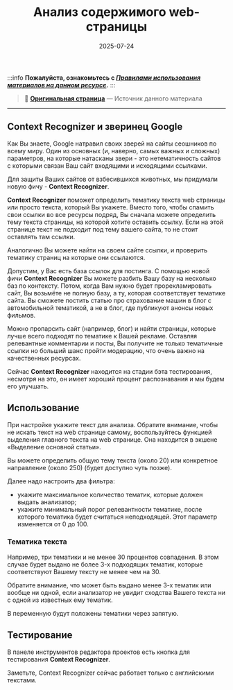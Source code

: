 ﻿---
sidebar_position: 1
title: "Анализ содержимого web-страницы"
description: "Конвертировано из HTML в MDX"
date: "2025-07-24"
converted: true
originalFile: "Анализ содержимого web-страницы.txt"
targetUrl: "https://zennolab.atlassian.net/wiki/spaces/RU/pages/489193483/web-"
---
:::info **Пожалуйста, ознакомьтесь с [*Правилами использования материалов на данном ресурсе*](../Disclaimer).**
:::

> 🔗 **[Оригинальная страница](https://zennolab.atlassian.net/wiki/spaces/RU/pages/489193483/web-)** — Источник данного материала

_______________________________________________  

## Context Recognizer и зверинец Google

Как Вы знаете, Google натравил своих зверей на сайты сеошников по всему миру. Один из основных (и, наверно, самых важных и сложных) параметров, на которые натасканы звери - это нетематичность сайтов с которыми связан Ваш сайт входящими и исходящими ссылками.

Для защиты Ваших сайтов от взбесившихся животных, мы придумали новую фичу - **Context Recognizer**.

**Context Recognizer** поможет определить тематику текста web страницы или просто текста, который Вы укажете. Вместо того, чтобы спамить свои ссылки во все ресурсы подряд, Вы сначала можете определить тему текста страницы, на которой хотите оставить ссылку. Если на этой странице текст не подходит под тему вашего сайта, то не стоит оставлять там ссылки.

Аналогично Вы можете найти на своем сайте ссылки, и проверить тематику страниц на которые они ссылаются.

Допустим, у Вас есть база ссылок для постинга. С помощью новой фичи **Context Recognizer** Вы можете разбить Вашу базу на несколько баз по контексту. Потом, когда Вам нужно будет прорекламировать сайт, Вы возьмёте не полную базу, а ту, которая соответствует тематике сайта. Вы сможете постить статью про страхование машин в блог с автомобильной тематикой, а не в блог, где публикуют анонсы новых фильмов.

Можно пропарсить сайт (например, блог) и найти страницы, которые лучше всего подходят по тематике к Вашей рекламе. Оставляя релевантные комментарии и посты, Вы получите не только тематичные ссылки но больший шанс пройти модерацию, что очень важно на качественных ресурсах.

Сейчас **Context Recognizer** находится на стадии бэта тестирования, несмотря на это, он имеет хороший процент распознавания и мы будем его улучшать.

## Использование

При настройке укажите текст для анализа. Обратите внимание, чтобы не искать текст на web странице самому, воспользуйтесь функцией выделения главного текста на web странице. Она находится в экшене «Выделение основной статьи».

Вы можете определить общую тему текста (около 20) или конкретное направление (около 250) (будет доступно чуть позже).

Далее надо настроить два фильтра:

- укажите максимальное количество тематик, которые должен выдать анализатор;
- укажите минимальный порог релевантности тематике, после которого тематика будет считаться неподходящей. Этот параметр изменяется от 0 до 100.

### Тематика текста

Например, три тематики и не менее 30 процентов совпадения. В этом случае будет выдано не более 3-х подходящих тематик, которые соответствуют Вашему тексту не менее чем на 30.

Обратите внимание, что может быть выдано менее 3-х тематик или вообще ни одной, если анализатор не увидит сходства Вашего текста ни с одной из известных ему тематик.

В переменную будут положены тематики через запятую.

## Тестирование

В панеле инструментов редактора проектов есть кнопка для тестирования **Context Recognizer**.

Заметьте, Context Recognizer сейчас работает только с английскими текстами.